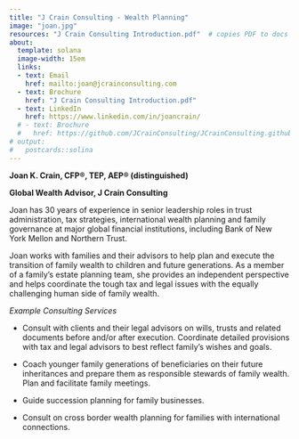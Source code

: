 ```yaml
---
title: "J Crain Consulting - Wealth Planning"
image: "joan.jpg"
resources: "J Crain Consulting Introduction.pdf"  # copies PDF to docs folder upon new render; best practice -- don't place PDF into docs folder
about: 
  template: solana
  image-width: 15em
  links:
  - text: Email
    href: mailto:joan@jcrainconsulting.com
  - text: Brochure
    href: "J Crain Consulting Introduction.pdf"
  - text: LinkedIn
    href: https://www.linkedin.com/in/joancrain/
  # - text: Brochure
  #   href: https://github.com/JCrainConsulting/JCrainConsulting.github.io/raw/main/J%20Crain%20Consulting%20Intro.pdf
# output:
#   postcards::solina
---
```


**Joan K. Crain, CFP®, TEP, AEP® (distinguished)**

**Global Wealth Advisor, J Crain Consulting**

Joan has 30 years of experience in senior leadership roles in trust administration, tax strategies,  international wealth planning and family governance at major global financial institutions, including Bank of New York Mellon and Northern Trust.

Joan works with families and their advisors to help plan and execute the transition of family wealth to children and future generations. As a member of a family’s estate planning team, she provides an independent perspective and helps coordinate the tough tax and legal issues with the equally challenging human side of family wealth.

*Example Consulting Services*

-  Consult with clients and their legal advisors on wills, trusts and related documents before and/or after execution. Coordinate detailed provisions with tax and legal advisors to best reflect family’s wishes and goals.

- Coach younger family generations of beneficiaries on their future inheritances and prepare them as responsible stewards of family wealth. Plan and facilitate family meetings. 

- Guide succession planning for family businesses. 

- Consult on cross border wealth planning for families with international connections.




